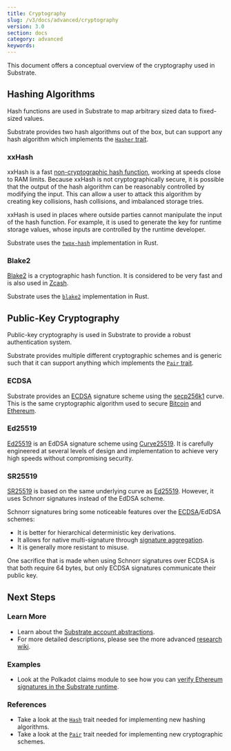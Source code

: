 ```yaml
---
title: Cryptography
slug: /v3/docs/advanced/cryptography
version: 3.0 
section: docs
category: advanced
keywords:
---
```


This document offers a conceptual overview of the cryptography used in Substrate.

## Hashing Algorithms

Hash functions are used in Substrate to map arbitrary sized data to fixed-sized values.

Substrate provides two hash algorithms out of the box, but can support any hash algorithm which
implements the [`Hasher` trait](/rustdocs/latest/sp_core/trait.Hasher.html).

### xxHash

xxHash is a fast [non-cryptographic hash function](https://en.wikipedia.org/wiki/Hash_function),
working at speeds close to RAM limits. Because xxHash is not cryptographically secure, it is
possible that the output of the hash algorithm can be reasonably controlled by modifying the input.
This can allow a user to attack this algorithm by creating key collisions, hash collisions, and
imbalanced storage tries.

xxHash is used in places where outside parties cannot manipulate the input of the hash function. For
example, it is used to generate the key for runtime storage values, whose inputs are controlled by
the runtime developer.

Substrate uses the [`twox-hash`](https://github.com/shepmaster/twox-hash) implementation in Rust.

### Blake2

[Blake2](<https://en.wikipedia.org/wiki/BLAKE_(hash_function)#BLAKE2>) is a cryptographic hash
function. It is considered to be very fast and is also used in
[Zcash](https://en.wikipedia.org/wiki/Zcash).

Substrate uses the [`blake2`](https://docs.rs/blake2/) implementation in Rust.

## Public-Key Cryptography

Public-key cryptography is used in Substrate to provide a robust authentication system.

Substrate provides multiple different cryptographic schemes and is generic such that it can support
anything which implements the
[`Pair` trait](/rustdocs/latest/sp_core/crypto/trait.Pair.html).

### ECDSA

Substrate provides an
[ECDSA](https://en.wikipedia.org/wiki/Elliptic_Curve_Digital_Signature_Algorithm) signature scheme
using the [secp256k1](https://en.bitcoin.it/wiki/Secp256k1) curve. This is the same cryptographic
algorithm used to secure [Bitcoin](https://en.wikipedia.org/wiki/Bitcoin) and
[Ethereum](https://en.wikipedia.org/wiki/Ethereum).

### Ed25519

[Ed25519](https://en.wikipedia.org/wiki/EdDSA#Ed25519) is an EdDSA signature scheme using
[Curve25519](https://en.wikipedia.org/wiki/Curve25519). It is carefully engineered at several levels
of design and implementation to achieve very high speeds without compromising security.

### SR25519

[SR25519](https://research.web3.foundation/en/latest/polkadot/keys/1-accounts-more.html) is based on the
same underlying curve as [Ed25519](#ed25519). However, it uses Schnorr signatures instead of the
EdDSA scheme.

Schnorr signatures bring some noticeable features over the [ECDSA](#ecdsa)/EdDSA schemes:

- It is better for hierarchical deterministic key derivations.
- It allows for native multi-signature through
  [signature aggregation](https://bitcoincore.org/en/2017/03/23/schnorr-signature-aggregation/).
- It is generally more resistant to misuse.

One sacrifice that is made when using Schnorr signatures over ECDSA is that both require 64 bytes,
but only ECDSA signatures communicate their public key.

## Next Steps

### Learn More

- Learn about the [Substrate account abstractions](../learn-substrate/account-abstractions).
- For more detailed descriptions, please see the more advanced
  [research wiki](https://research.web3.foundation).

### Examples

- Look at the Polkadot claims module to see how you can
  [verify Ethereum signatures in the Substrate runtime](https://github.com/paritytech/polkadot/blob/master/runtime/common/src/claims.rs).

### References

- Take a look at the
  [`Hash`](/rustdocs/latest/sp_runtime/traits/trait.Hash.html) trait needed for
  implementing new hashing algorithms.
- Take a look at the [`Pair`](/rustdocs/latest/sp_core/crypto/trait.Pair.html)
  trait needed for implementing new cryptographic schemes.
